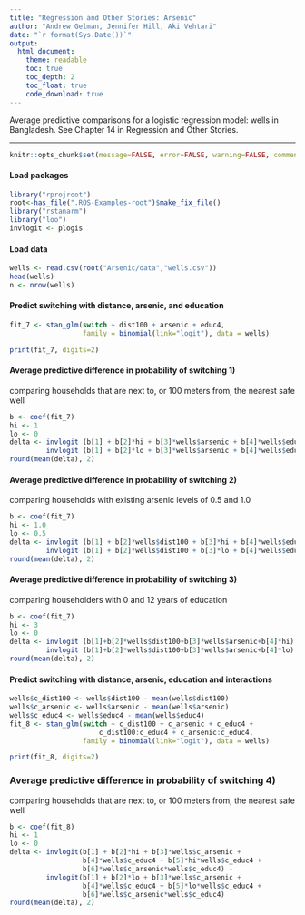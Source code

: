 ```yaml
---
title: "Regression and Other Stories: Arsenic"
author: "Andrew Gelman, Jennifer Hill, Aki Vehtari"
date: "`r format(Sys.Date())`"
output:
  html_document:
    theme: readable
    toc: true
    toc_depth: 2
    toc_float: true
    code_download: true
---
```

Average predictive comparisons for a logistic regression model:
wells in Bangladesh. See Chapter 14 in Regression and Other Stories.

-------------


```r
knitr::opts_chunk$set(message=FALSE, error=FALSE, warning=FALSE, comment=NA)
```

#### Load packages

```r
library("rprojroot")
root<-has_file(".ROS-Examples-root")$make_fix_file()
library("rstanarm")
library("loo")
invlogit <- plogis
```

#### Load data

```r
wells <- read.csv(root("Arsenic/data","wells.csv"))
head(wells)
n <- nrow(wells)
```

#### Predict switching with distance, arsenic, and education

```r
fit_7 <- stan_glm(switch ~ dist100 + arsenic + educ4,
                  family = binomial(link="logit"), data = wells)
```



```r
print(fit_7, digits=2)
```

#### Average predictive difference in probability of switching 1)
comparing households that are next to, or 100 meters from, the nearest safe well

```r
b <- coef(fit_7)
hi <- 1
lo <- 0
delta <- invlogit (b[1] + b[2]*hi + b[3]*wells$arsenic + b[4]*wells$educ4) -
         invlogit (b[1] + b[2]*lo + b[3]*wells$arsenic + b[4]*wells$educ4)
round(mean(delta), 2)
```

#### Average predictive difference in probability of switching 2)
comparing households with existing arsenic levels of 0.5 and 1.0

```r
b <- coef(fit_7)
hi <- 1.0
lo <- 0.5
delta <- invlogit (b[1] + b[2]*wells$dist100 + b[3]*hi + b[4]*wells$educ4) -
         invlogit (b[1] + b[2]*wells$dist100 + b[3]*lo + b[4]*wells$educ4)
round(mean(delta), 2)
```

#### Average predictive difference in probability of switching 3)
comparing householders with 0 and 12 years of education

```r
b <- coef(fit_7)
hi <- 3
lo <- 0
delta <- invlogit (b[1]+b[2]*wells$dist100+b[3]*wells$arsenic+b[4]*hi) -
         invlogit (b[1]+b[2]*wells$dist100+b[3]*wells$arsenic+b[4]*lo)
round(mean(delta), 2)
```

#### Predict switching with distance, arsenic, education and interactions

```r
wells$c_dist100 <- wells$dist100 - mean(wells$dist100)
wells$c_arsenic <- wells$arsenic - mean(wells$arsenic)
wells$c_educ4 <- wells$educ4 - mean(wells$educ4)
fit_8 <- stan_glm(switch ~ c_dist100 + c_arsenic + c_educ4 +
                      c_dist100:c_educ4 + c_arsenic:c_educ4,
                  family = binomial(link="logit"), data = wells)
```



```r
print(fit_8, digits=2)
```

### Average predictive difference in probability of switching 4)
comparing households that are next to, or 100 meters from, the nearest safe well

```r
b <- coef(fit_8)
hi <- 1
lo <- 0
delta <- invlogit(b[1] + b[2]*hi + b[3]*wells$c_arsenic +
                  b[4]*wells$c_educ4 + b[5]*hi*wells$c_educ4 +
                  b[6]*wells$c_arsenic*wells$c_educ4) -
         invlogit(b[1] + b[2]*lo + b[3]*wells$c_arsenic +
                  b[4]*wells$c_educ4 + b[5]*lo*wells$c_educ4 +
                  b[6]*wells$c_arsenic*wells$c_educ4)
round(mean(delta), 2)
```

